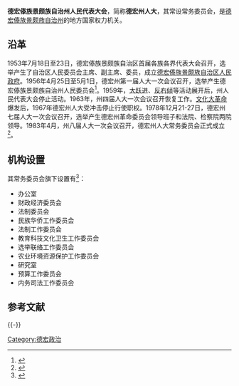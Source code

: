 {{coord|24.43642|98.58574|display=title}}
{{Infobox PRCG
|机构名称=德宏傣族景颇族自治州人民代表大会
|标志1=National Emblem of the People's Republic of China (2).svg
|标志1说明=[[s:国务院关于国家行政机关和企业事业单位社会团体印章管理的规定|1999年规定]]：[[印章|印章]][[直径|直径]]4.5[[厘米|厘米]]，中央刊[[中华人民共和国国徽|国徽]]。
|届数=
|任期始=
|任期终=
|授权法源=[[s:中华人民共和国宪法|中华人民共和国宪法]]
|组织法规=[[s:中华人民共和国地方各级人民代表大会和地方各级人民政府组织法|中华人民共和国地方各级人民代表大会和地方各级人民政府组织法]]
|上级机构=[[云南省人民代表大会|云南省人民代表大会]]
|常设机构=[[德宏傣族景颇族自治州人民代表大会常务委员会|德宏傣族景颇族自治州人民代表大会常务委员会]]
|机构类型=地方国家权力机关
|行政级别=正地厅级
|场所1=德宏傣族景颇族自治州人大常委会办公厅
|地址1=中国[[云南省|云南省]][[德宏傣族景颇族自治州|德宏傣族景颇族自治州]][[芒市镇|芒市镇]]胞波路2号
|电话1=
|邮编1=
|时期1=
|机构1=
|网站=
|网址={{URL|http://www.yndhrd.cn/}}
|a=[[中国共产党德宏傣族景颇族自治州委员会|中国共产党德宏傣族景颇族自治州委员会]]
|b=[[德宏傣族景颇族自治州人民代表大会常务委员会|德宏傣族景颇族自治州人民代表大会常务委员会]]
|c=[[德宏傣族景颇族自治州人民政府|德宏傣族景颇族自治州人民政府]]
|d=[[中国人民政治协商会议德宏傣族景颇族自治州委员会|中国人民政治协商会议德宏傣族景颇族自治州委员会]]
|e=[[德宏傣族景颇族自治州监察委员会|德宏傣族景颇族自治州监察委员会]]
|image1 =德宏傣族景颇族自治州人民代表大会常务委员会.jpg
|caption1 =德宏傣族景颇族自治州人民代表大会常务委员会 
}}
'''德宏傣族景颇族自治州人民代表大会'''，简称'''德宏州人大'''，其常设常务委员会，是[[德宏傣族景颇族自治州|德宏傣族景颇族自治州]]的地方国家权力机关。

== 沿革 ==
1953年7月18日至23日，德宏傣族景颇族自治区首届各族各界代表大会召开，选举产生了自治区人民委员会主席、副主席、委员，成立[[德宏傣族景颇族自治区人民政府|德宏傣族景颇族自治区人民政府]]。1956年4月25日至5月1日，德宏州第一届人大一次会议召开，选举产生德宏傣族景颇族自治州人民委员会<ref>{{Cite book|title=德宏年鉴 1992|last=德宏傣族景颇族自治州人民政府主办；德宏年鉴编辑部编辑|first=|publisher=芒：[[德宏民族出版社|德宏民族出版社]]|year=1992.07|isbn=7-80525-150-9|location=|pages=108}}</ref>。1959年，[[大跃进|大跃进]]、[[反右倾|反右倾]]等活动展开后，州人民代表大会停止活动。1963年，州四届人大一次会议召开恢复工作。[[文化大革命|文化大革命]]爆发后，1967年德宏州人大受冲击停止行使职权。1978年12月21-27日，德宏州七届人大一次会议召开，选举产生德宏州革命委员会领导班子和法院、检察院两院领导。1983年4月，州八届人大一次会议召开，德宏州人大常务委员会正式成立<ref>{{Cite book|title=中国少数民族大辞典 傣族卷 上|last=何少林主编|first=|publisher=昆明：[[云南民族出版社|云南民族出版社]]|year=2014.12|isbn=978-7-5367-6409-5|location=|pages=19}}</ref>。

== 机构设置 ==
其常务委员会旗下设置有<ref>{{Cite web|title=德宏傣族景颇族自治州人民代表大会常务委员会及机构设置|url=http://www.yndhrd.cn/dhgk/content-6-1028-1.html|accessdate=2020-11-03|work=德宏人大网|archive-date=2021-06-20|archive-url=https://web.archive.org/web/20210620031305/http://www.yndhrd.cn/dhgk/content-6-1028-1.html}}</ref>：
*办公室
*财政经济委员会
*法制委员会
*民族华侨工作委员会
*法制工作委员会
*教育科技文化卫生工作委员会
*选举联络工作委员会
*农业环境资源保护工作委员会
*研究室
*预算工作委员会
*内务司法工作委员会

== 参考文献 ==
{{Reflist}}

{{-}}
{{党和国家机构|德宏傣族景颇族自治州|level=中级}}
{{德宏主题}}

[[Category:德宏政治|Category:德宏政治]]
